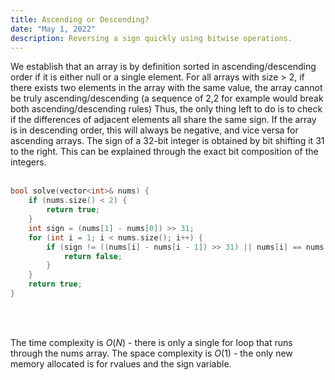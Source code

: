 ```yaml
---
title: Ascending or Descending?
date: "May 1, 2022"
description: Reversing a sign quickly using bitwise operations.
---
```

 
We establish that an array is by definition sorted in ascending/descending order if it is either null or a single element.
For all arrays with size > 2, if there exists two elements in the array with the same value, the array cannot be truly ascending/descending (a sequence of 2,2 for example would break both ascending/descending rules)
Thus, the only thing left to do is to check if the differences of adjacent elements all share the same sign. If the array is in descending order, this will always be negative, and vice versa for ascending arrays.
The sign of a 32-bit integer is obtained by bit shifting it 31 to the right. This can be explained through the exact bit composition of the integers.
<br />
<br />
```cpp
bool solve(vector<int>& nums) {
    if (nums.size() < 2) {
        return true;
    }
    int sign = (nums[1] - nums[0]) >> 31;
    for (int i = 1; i < nums.size(); i++) {
        if (sign != ((nums[i] - nums[i - 1]) >> 31) || nums[i] == nums[i - 1]) {
            return false;
        }
    }
    return true;
}
```
<br />
<br />

The time complexity is $O(N)$ - there is only a single for loop that runs through the nums array.
The space complexity is $O(1)$ - the only new memory allocated is for rvalues and the sign variable.
